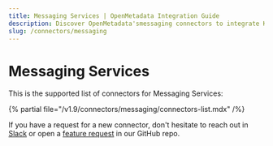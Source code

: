 ```yaml
---
title: Messaging Services | OpenMetadata Integration Guide
description: Discover OpenMetadata'smessaging connectors to integrate Kafka, Pulsar, and other streaming platforms. Extract metadata, lineage, and schema.
slug: /connectors/messaging
---
```


# Messaging Services

This is the supported list of connectors for Messaging Services:

{% partial file="/v1.9/connectors/messaging/connectors-list.mdx" /%}

If you have a request for a new connector, don't hesitate to reach out in [Slack](https://slack.open-metadata.org/) or
open a [feature request](https://github.com/open-metadata/OpenMetadata/issues/new/choose) in our GitHub repo.
